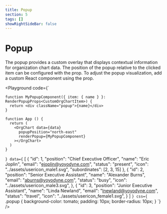 ```yaml
---
title: Popup
section: 5
tags: []
showRightSideBar: false
---
```


# Popup

The popup provides a custom overlay that displays contextual information for organization chart data.
The position of the popup relative to the clicked item can be configured with the <TypeLink type="OrgChart" member="popupPosition"/> prop.
To adjust the popup visualization, add a custom React component using the <TypeLink type="OrgChart" member="renderPopup"/> prop.

<Playground
    code={`

    function MyPopupComponent({ item: { name } }: RenderPopupProps<CustomOrgChartItem>) {
      return <div className="popup">{name}</div>
    }

    function App () {
      return (
        <OrgChart data={data}
          popupPosition="north-east"
          renderPopup={MyPopupComponent}
        ></OrgChart>
      )
    }
`}
    data={`
    [
     {
       "id": 1,
       "position": "Chief Executive Officer",
       "name": "Eric Joplin",
       "email": "ejoplin@yoyodyne.com",
       "status": "present",
       "icon": "../assets/usericon_male1.svg",
       "subordinates": [2, 3, 15]
     },
     {
       "id": 2,
       "position": "Senior Executive Assistant",
       "name": "Alexander Burns",
       "email": "aburns@yoyodyne.com",
       "status": "busy",
       "icon": "../assets/usericon_male3.svg",
     },
     {
       "id": 3,
       "position": "Junior Executive Assistant",
       "name": "Linda Newland",
       "email": "lnewland@yoyodyne.com",
       "status": "travel",
       "icon": "../assets/usericon_female1.svg",
     }
   ]
  `}
   css={`
    .popup {
        background-color: tomato;
        padding: 10px;
        border-radius: 10px;
    }
`}
/>
